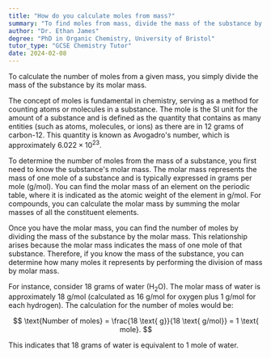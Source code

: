```yaml
---
title: "How do you calculate moles from mass?"
summary: "To find moles from mass, divide the mass of the substance by its molar mass."
author: "Dr. Ethan James"
degree: "PhD in Organic Chemistry, University of Bristol"
tutor_type: "GCSE Chemistry Tutor"
date: 2024-02-08
---
```


To calculate the number of moles from a given mass, you simply divide the mass of the substance by its molar mass.

The concept of moles is fundamental in chemistry, serving as a method for counting atoms or molecules in a substance. The mole is the SI unit for the amount of a substance and is defined as the quantity that contains as many entities (such as atoms, molecules, or ions) as there are in $12$ grams of carbon-12. This quantity is known as Avogadro's number, which is approximately $6.022 \times 10^{23}$.

To determine the number of moles from the mass of a substance, you first need to know the substance's molar mass. The molar mass represents the mass of one mole of a substance and is typically expressed in grams per mole (g/mol). You can find the molar mass of an element on the periodic table, where it is indicated as the atomic weight of the element in g/mol. For compounds, you can calculate the molar mass by summing the molar masses of all the constituent elements.

Once you have the molar mass, you can find the number of moles by dividing the mass of the substance by the molar mass. This relationship arises because the molar mass indicates the mass of one mole of that substance. Therefore, if you know the mass of the substance, you can determine how many moles it represents by performing the division of mass by molar mass.

For instance, consider $18$ grams of water (H$_2$O). The molar mass of water is approximately $18$ g/mol (calculated as $16$ g/mol for oxygen plus $1$ g/mol for each hydrogen). The calculation for the number of moles would be:

$$
\text{Number of moles} = \frac{18 \text{ g}}{18 \text{ g/mol}} = 1 \text{ mole}.
$$

This indicates that $18$ grams of water is equivalent to $1$ mole of water.
    